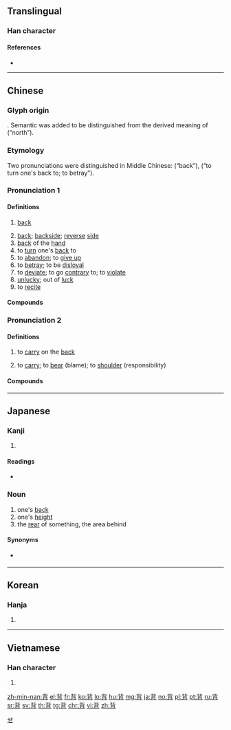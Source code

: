 {{character info/new}}
{{also|揹}}
==Translingual==
{{stroke order|strokes=9}}

===Han character===
{{Han char|rn=130|rad=肉|as=05|sn=9|four=11227|canj=LPB|ids=⿱北月}}

====References====
* {{Han ref|kx=0977.210|dkj=29363|dj=1429.110|hdz=32058.040|uh=80CC|ud=32972|bh=AD49|bd=44361}}

----

==Chinese==

===Glyph origin===
{{Han etym}}
{{Han compound|北|肉|alt2=月|c1=p|c2=s|ls=psc|t2=meat}}. Semantic {{lang|zh|肉}} was added to be distinguished from the derived meaning of {{lang|zh|北}} (“north”).

===Etymology===
Two pronunciations were distinguished in Middle Chinese: {{IPAchar|/puʌi<sup>H</sup>/}} (“back”), {{IPAchar|/buʌi<sup>H</sup>/}} (“to turn one's back to; to betray”).

===Pronunciation 1===
{{zh-forms}}
{{zh-pron
|m=bèi
|c=bui3,bui6
|c_note=bui3 - “back; to betray; to violate”; bui6 - “to recite; unlucky; out of touch”
|h=pfs=phoi/poi
|mn=pē/pè/pòe/pōe
|w=2pe,3be
|w_note=2pe - noun (“back”); 3be - verb (“to betray; to recite”)
|mc=y
|oc=y
|cat=n,v
}}

====Definitions====
{{zh-hanzi}}

# {{lb|zh|anatomy}} [[back]]
# [[back]]; [[backside]]; [[reverse]] [[side]]
# [[back]] of the [[hand]]
# to [[turn]] one's [[back]] to
# to [[abandon]]; to [[give up]]
# to [[betray]]; to be [[disloyal]]
# to [[deviate]]; to go [[contrary]] to; to [[violate]]
# [[unlucky]]; out of [[luck]]
# to [[recite]]

====Compounds====
{{zh-der|回背|啣口墊背|偏背|包背裝|墊背|弓腰曲背|墊背錢|彎腰駝背|忘恩背義|後背|亞肩疊背|倒背如流|弓背|向背|壓肩疊背|崙背鄉|向聲背實|力透紙背|分背|夾背心子|勾肩搭背|刮書背|倒背剪|反背|冷背|刀背|曝背|打背公|搔背爬|望其項背|打背花|搭背|擦背|揩背|手背朝下|捱肩擦背|打背|望其肩背|熊腰虎背|拱肩縮背|白背飛蝨|扼喉撫背|汗流浹背|流汗浹背|挨肩搭背|捐背|死背|棄背|撫背扼喉|汗流洽背|睟面盎背|相背|打背弓|推背圖|手背|炙背|挨肩疊背|曲背|控背躬身|灼背燒頂|發背|扼吭拊背|搤肮拊背|民意向背|拊背扼喉|正點背畫|浹背|書背|搶背|捶背|棄義背理|搔背|掉背臉|挨肩擦背|背膠布|腹背受敵|背書|背搭|背地裡|裱背|背面|離鄉背土|背囊|背井離鄉|背悔|裝背|蜂腰削背|背運|背部|背地|紫背草|背臨|背信忘義|背義|背山起樓|背哈喇子|背若芒刺|鞭背|背前背後|赤背|背剪|背熟|背袋|背暗投明|背城借一|脊背|背光性|背景輻射|背簍|背弓|背城一戰|笞背|背逆|背馬|背繩墨|背鰭|背反|背景|背工|背信罪|背離|背景音樂|背密|膝癢搔背|黃髮鮐背|背叉|背梁骨|鮐背|背譜|背風面|背空子|騁強背理|背斜層|駝背|背道而馳|老背晦|辜恩背義|背陰|背生兒子|背紫腰金|闊背肌|背世|落背弓|背聽|背了時|項背相望|紙背|駘背|面譽背毀|背道|靠背|背多分|腹背之毛|背本爭末|背理法|背花|難望項背|鄙背|背晦|表背|陰山背後|背人|背恩|背光|背旨|背水|背躬|肩背相望|耳背|背抄手|腳背|背約|背本趨末|聯肩疊背|背氣|背馳|背影|貼背|老背悔|褾背|背脊|違背|違信背約|芒刺在背|背生芒刺|龜背芋|背篼|見背|背心|逆天背理|背巷|背襯|背誦|背叛|趨末背本|走背運|離鄉背井|背時|背槽拋糞|背興|腹背|背棄|背風坡|背路|背水一戰|背褾|轉背|背信棄義|袒胸露背|虎背熊腰|背恩忘義|背水陣|鼇背負山|背主賣友|背後|背時鬼|背信|背肌|背淨|背主|羊背石}}

===Pronunciation 2===
{{zh-forms|t2=揹}}
{{zh-pron
|m=bēi
|c=bui3
|w=2pe
|cat=v
}}

====Definitions====
{{zh-hanzi}}

# to [[carry]] on the [[back]]
# {{lb|zh|figurative}} to [[carry]]; to [[bear]] (blame); to [[shoulder]] (responsibility)

====Compounds====
{{zh-der|fold=1|背黑鍋|背榜|背子|肩挑背負|背包|背負|背帶}}

----

==Japanese==

===Kanji===
{{ja-kanji|grade=6|rs=肉05}}

# {{defn|lang=ja|sort=肉05}}

====Readings====
* {{ja-readings|goon=[[へ]] (he), [[べ]] (be), [[はい]] (hai), [[ばい]] (bai)|kanon=[[はい]] (hai)|kun=[[せ]] (se), [[そむく]] (somuku), [[せい]] (sei)}}

===Noun===
{{ja-noun|せ}}

# one's [[back]] {{gloss|part of the human body}}
# one's [[height]]
# the [[rear]] of something, the area behind

====Synonyms====
* {{sense|part of the body}} {{l/ja|背中}}

[[Category:Japanese basic words|せ]]

----

==Korean==

===Hanja===
{{ko-hanja|hangeul=[[배]], [[패]]|eumhun=|rv=bae, pae|mr=pae, p'ae|y=pay, phay}}

# {{defn|lang=ko|sort=肉05}}

----

==Vietnamese==

===Han character===
{{vi-hantu|[[bối]], [[bội]], [[bổi]], [[bồi]]|rs=肉05}}

# {{defn|lang=vi|sort=肉05}}

[[zh-min-nan:背]]
[[el:背]]
[[fr:背]]
[[ko:背]]
[[lo:背]]
[[hu:背]]
[[mg:背]]
[[ja:背]]
[[no:背]]
[[pl:背]]
[[pt:背]]
[[ru:背]]
[[sr:背]]
[[sv:背]]
[[th:背]]
[[tg:背]]
[[chr:背]]
[[vi:背]]
[[zh:背]]